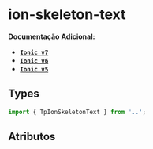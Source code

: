 
<Meta of={skeletonTextStories} />

# ion-skeleton-text

**Documentação Adicional:**

- **[`Ionic v7`](https://ionicframework.com/docs/api/skeleton-text)**
- **[`Ionic v6`](https://ionicframework.com/docs/v6/api/skeleton-text)**
- **[`Ionic v5`](https://ionicframework.com/docs/v5/api/skeleton-text)**

## Types

```ts
import { TpIonSkeletonText } from '..';
```

## Atributos

<Canvas of={skeletonTextStories.Default} />
<Controls of={skeletonTextStories.Default} />
